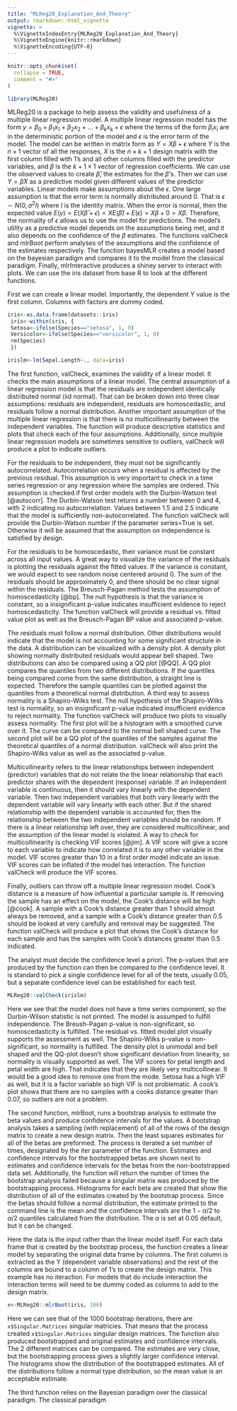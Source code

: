 ```yaml
---
title: "MLReg20_Explanation_And_Theory"
output: rmarkdown::html_vignette
vignette: >
  %\VignetteIndexEntry{MLReg20_Explanation_And_Theory}
  %\VignetteEngine{knitr::rmarkdown}
  %\VignetteEncoding{UTF-8}
---
```


```r
knitr::opts_chunk$set(
  collapse = TRUE,
  comment = "#>"
)
```

```r
library(MLReg20)
```


MLReg20 is a package to help assess the validity and usefulness of a multiple linear regression model. A multiple linear regression model has the form $y=\beta_0 + \beta_1x_1+\beta_2x_2+...+\beta_kx_k+\epsilon$ where the terms of the form $\beta_ix_i$ are in the deterministic portion of the model and $\epsilon$ is the error term of the model. The model can be written in matrix form as $Y=X\beta+\epsilon$ where $Y$ is the $n \times 1$ vector of all the responses, $X$ is the $n \times k+1$ design matrix with the first column filled with 1's and all other columns filled with the predictor variables, and $\beta$ is the $k+1 \times 1$ vector of regression coefficients. We can use the observed values to create $\hat{\beta}$, the estimates for the $\beta$'s. Then we can use $Y=\hat{\beta}X$ as a predictive model given different values of the predictor variables. Linear models make assumptions about the $\epsilon$. One large assumption is that the error term is normally distributed around 0. That is $\epsilon \sim N(0, \sigma^2I)$ where $I$ is the identity matrix. When the error is normal, then the expected value $E(y)=E(X\hat{\beta}+\epsilon)=XE(\hat{\beta})+E(\epsilon)=X\beta+0=X\beta$. Therefore, the normality of $\epsilon$ allows us to use the model for predictions. The model's utility as a predictive model depends on the assumptions being met, and it also depends on the confidence of the $\beta$ estimates. The functions valCheck and mlrBoot perform analyses of the assumptions and the confidence of the estimates respectively. The function bayesMLR creates a model based on the bayesian paradigm and compares it to the model from the classical paradigm. Finally, mlrInteractive produces a shiney server to interact with plots. We can use the iris dataset from base R to look at the different functions. 

First we can create a linear model. Importantly, the dependent Y value is the first column. Columns with factors are dummy coded. 

```r
iris<-as.data.frame(datasets::iris)
 iris<-within(iris, {
 Setosa<-ifelse(Species=="setosa", 1, 0)
 Versicolor<-ifelse(Species=="versicolor", 1, 0)
 rm(Species)
 })

irislm<-lm(Sepal.Length~., data=iris)

```


The first function, valCheck, examines the validity of a linear model. It checks the main assumptions of a linear model. The central assumption of a linear regression model is that the residuals are independent identically distributed normal (iid normal). That can be broken down into three clear assumptions: residuals are independent, residuals are homoscedastic, and residuals follow a normal distribution. Another important assumption of the multiple linear regression is that there is no multicollinearity between the independent variables. The function will produce descriptive statistics and plots that check each of the four assumptions. Additionally, since multiple linear regression models are sometimes sensitive to outliers, valCheck will produce a plot to indicate outliers. 

For the residuals to be independent, they must not be significantly autocorrelated. Autocorrelation occurs when a residual is affected by the previous residual. This assumption is very important to check in a time series regression or any regression where the samples are ordered. This assumption is checked if first order models with the Durbin-Watson test [@autocorr]. The Durbin-Watson test returns a number between 0 and 4, with 2 indicating no autocorrelation. Values between 1.5 and 2.5 indicate that the model is sufficiently non-autocorrelated. The function valCheck will provide the Durbin-Watson number if the parameter series=True is set. Otherwise it will be assumed that the assumption on independence is satisfied by design. 

For the residuals to be homoscedastic, their variance must be constant across all input values. A great way to visualize the variance of the residuals is plotting the residuals against the fitted values. If the variance is constant, we would expect to see random noise centered around 0. The sum of the residuals should be approximately 0, and there should be no clear signal within the residuals. The Breusch-Pagan method tests the assumption of homoscedasticity [@bp]. The null hypothesis is that the variance is constant, so a insignificant p-value indicates insufficient evidence to reject homoscedasticity. The function valCheck will provide a residual vs. fitted value plot as well as the Breusch-Pagan BP value and associated p-value. 

The residuals must follow a normal distribution. Other distributions would indicate that the model is not accounting for some significant structure in the data. A distribution can be visualized with a density plot. A density plot showing normally distributed residuals would appear bell shaped. Two distributions can also be compared using a QQ plot [@QQ]. A QQ plot compares the quantiles from two different distributions. If the quantiles being compared come from the same distribution, a straight line is expected. Therefore the sample quantiles can be plotted against the quantiles from a theoretical normal distribution. A third way to assess normality is a Shapiro-Wilks test. The null hypothesis of the Shapiro-Wilks test is normality, so an insignificant p-value indicated insufficient evidence to reject normality. The function valCheck will produce two plots to visually assess normality. The first plot will be a histogram with a smoothed curve over it. The curve can be compared to the normal bell shaped curve. The second plot will be a QQ plot of the quantiles of the samples against the theoretical quantiles of a normal distribution. valCheck will also print the Shapiro-Wilks value as well as the associated p-value. 

Multicollinearity refers to the linear relationships between independent (predictor) variables that do not relate the the linear relationship that each predictor shares with the dependent (response) variable. If an independent variable is continuous, then it should vary linearly with the dependent variable. Then two independent variables that both vary linearly with the dependent variable will vary linearly with each other. But if the shared relationship with the dependent variable is accounted for, then the relationship between the two independent variables should be random. If there is a linear relationship left over, they are considered multicollinear, and the assumption of the linear model is violated. A way to check for multicollinearity is checking VIF scores [@jim]. A VIF score will give a score to each variable to indicate how correlated it is to any other variable in the model. VIF scores greater than 10 in a first order model indicate an issue. VIF scores can be inflated if the model has interaction. The function valCheck will produce the VIF scores. 

Finally, outliers can throw off a multiple linear regression model. Cook's distance is a measure of how influential a particular sample is. If removing the sample has an effect on the model, the Cook's distance will be high [@cook]. A sample with a Cook's distance greater than 1 should almost always be removed, and a sample with a Cook's distance greater than 0.5 should be looked at very carefully and removal may be suggested. The function valCheck will produce a plot that shows the Cook's distance for each sample and has the samples with Cook's distances greater than 0.5 indicated. 

The analyst must decide the confidence level a priori. The p-values that are produced by the function can then be compared to the confidence level. It is standard to pick a single confidence level for all of the tests, usually 0.05, but a separate confidence level can be established for each test. 

```r
MLReg20::valCheck(irislm)
```
Here we see that the model does not have a time series component, so the Durbin-Wilson statistic is not printed. The model is assumped to fulfill independence. The Breush-Pagan p-value is non-significant, so homoscedasticity is fulfilled. The residual vs. fitted model plot visually supports the assessment as well. The Shapiro-Wilks p-value is non-significant, so normality is fulfilled. The density plot is unimodal and bell shaped and the QQ-plot doesn't show significant deviation from linearity, so normality is visually supported as well. The VIF scores for petal length and petal width are high. That indicates that they are likely very multicollinear. It would be a good idea to remove one from the mode. Setosa has a high VIF as well, but it is a factor variable so high VIF is not problematic. A cook's plot shows that there are no samples with a cooks distance greater than 0.07, so outliers are not a problem. 


The second function, mlrBoot, runs a bootstrap analysis to estimate the beta values and produce confidence intervals for the values. A bootstrap analysis takes a sampling (with replacement) of all of the rows of the design matrix to create a new design matrix. Then the least squares estimates for all of the betas are preformed. The process is iterated a set number of times, designated by the iter parameter of the function. Estimates and confidence intervals for the bootstrapped betas are shown next to estimates and confidence intervals for the betas from the non-bootstrapped data set. Additionally, the function will return the number of times the bootstrap analysis failed because a singular matrix was produced by the bootstrapping process. Histograms for each beta are created that show the distribution of all of the estimates created by the bootstrap process. Since the betas should follow a normal distribution, the estimate printed to the command line is the mean and the confidence intervals are the $1-\alpha/2$ to $\alpha/2$ quantiles calculated from the distribution. The $\alpha$ is set at 0.05 default, but it can be changed. 


Here the data is the input rather than the linear model itself. For each data frame that is created by the bootstrap process, the function creates a linear model by separating the original data frame by columns. The first column is extracted as the Y (dependent variable observations) and the rest of the columns are bound to a column of 1's to create the design matrix. This example has no iteraction. For models that do include interaction the interaction terms will need to be dummy coded as columns to add to the design matrix. 

```r
x<-MLReg20::mlrBoot(iris, 100)
```
Here we can see that of the 1000 bootstrap iterations, there are ` x$Singular.Matrices ` singular matricies. That means that the process created ` x$Singular.Matrices ` singular design matrices. The function also produced bootstrapped and original estimates and confidence intervals. The 2 different matrices can be compared. The estimates are very close, but the bootstrapping process gives a slightly larger confidence interval. The histograms show the distribution of the bootstrapped estimates. All of the distributions follow a normal type distribution, so the mean value is an acceptable estimate.

The third function relies on the Bayesian paradigm over the classical paradigm. The classical paradigm 
